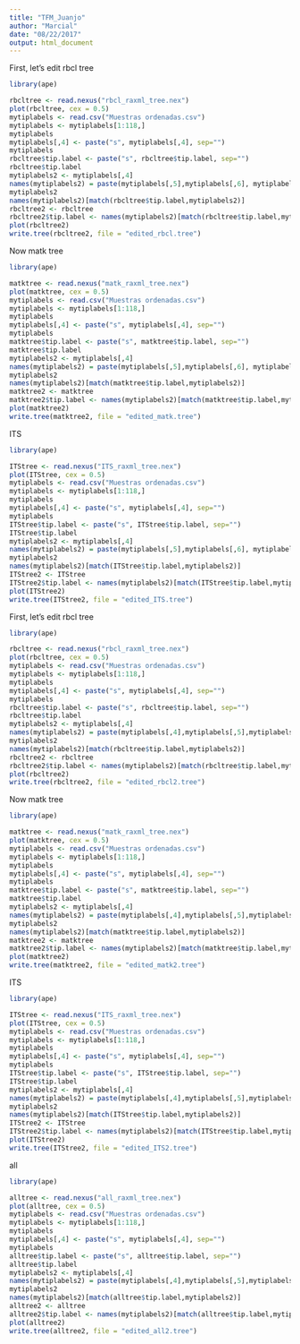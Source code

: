 ```yaml
---
title: "TFM_Juanjo"
author: "Marcial"
date: "08/22/2017"
output: html_document
---
```


First, let's edit rbcl tree

```r
library(ape)

rbcltree <- read.nexus("rbcl_raxml_tree.nex") 
plot(rbcltree, cex = 0.5)
mytiplabels <- read.csv("Muestras ordenadas.csv")
mytiplabels <- mytiplabels[1:118,]
mytiplabels
mytiplabels[,4] <- paste("s", mytiplabels[,4], sep="")
mytiplabels
rbcltree$tip.label <- paste("s", rbcltree$tip.label, sep="")
rbcltree$tip.label
mytiplabels2 <- mytiplabels[,4]
names(mytiplabels2) = paste(mytiplabels[,5],mytiplabels[,6], mytiplabels[,7], sep="_")
mytiplabels2
names(mytiplabels2)[match(rbcltree$tip.label,mytiplabels2)]
rbcltree2 <- rbcltree
rbcltree2$tip.label <- names(mytiplabels2)[match(rbcltree$tip.label,mytiplabels2)]
plot(rbcltree2)
write.tree(rbcltree2, file = "edited_rbcl.tree")


```

Now matk tree

```r


library(ape)

matktree <- read.nexus("matk_raxml_tree.nex") 
plot(matktree, cex = 0.5)
mytiplabels <- read.csv("Muestras ordenadas.csv")
mytiplabels <- mytiplabels[1:118,]
mytiplabels
mytiplabels[,4] <- paste("s", mytiplabels[,4], sep="")
mytiplabels
matktree$tip.label <- paste("s", matktree$tip.label, sep="")
matktree$tip.label
mytiplabels2 <- mytiplabels[,4]
names(mytiplabels2) = paste(mytiplabels[,5],mytiplabels[,6], mytiplabels[,7], sep="_")
mytiplabels2
names(mytiplabels2)[match(matktree$tip.label,mytiplabels2)]
matktree2 <- matktree
matktree2$tip.label <- names(mytiplabels2)[match(matktree$tip.label,mytiplabels2)]
plot(matktree2)
write.tree(matktree2, file = "edited_matk.tree")
```

ITS
```r

library(ape)

ITStree <- read.nexus("ITS_raxml_tree.nex") 
plot(ITStree, cex = 0.5)
mytiplabels <- read.csv("Muestras ordenadas.csv")
mytiplabels <- mytiplabels[1:118,]
mytiplabels
mytiplabels[,4] <- paste("s", mytiplabels[,4], sep="")
mytiplabels
ITStree$tip.label <- paste("s", ITStree$tip.label, sep="")
ITStree$tip.label
mytiplabels2 <- mytiplabels[,4]
names(mytiplabels2) = paste(mytiplabels[,5],mytiplabels[,6], mytiplabels[,7], sep="_")
mytiplabels2
names(mytiplabels2)[match(ITStree$tip.label,mytiplabels2)]
ITStree2 <- ITStree
ITStree2$tip.label <- names(mytiplabels2)[match(ITStree$tip.label,mytiplabels2)]
plot(ITStree2)
write.tree(ITStree2, file = "edited_ITS.tree")
```





First, let's edit rbcl tree

```r
library(ape)

rbcltree <- read.nexus("rbcl_raxml_tree.nex") 
plot(rbcltree, cex = 0.5)
mytiplabels <- read.csv("Muestras ordenadas.csv")
mytiplabels <- mytiplabels[1:118,]
mytiplabels
mytiplabels[,4] <- paste("s", mytiplabels[,4], sep="")
mytiplabels
rbcltree$tip.label <- paste("s", rbcltree$tip.label, sep="")
rbcltree$tip.label
mytiplabels2 <- mytiplabels[,4]
names(mytiplabels2) = paste(mytiplabels[,4],mytiplabels[,5],mytiplabels[,6], mytiplabels[,7], sep="_")
mytiplabels2
names(mytiplabels2)[match(rbcltree$tip.label,mytiplabels2)]
rbcltree2 <- rbcltree
rbcltree2$tip.label <- names(mytiplabels2)[match(rbcltree$tip.label,mytiplabels2)]
plot(rbcltree2)
write.tree(rbcltree2, file = "edited_rbcl2.tree")


```

Now matk tree

```r


library(ape)

matktree <- read.nexus("matk_raxml_tree.nex") 
plot(matktree, cex = 0.5)
mytiplabels <- read.csv("Muestras ordenadas.csv")
mytiplabels <- mytiplabels[1:118,]
mytiplabels
mytiplabels[,4] <- paste("s", mytiplabels[,4], sep="")
mytiplabels
matktree$tip.label <- paste("s", matktree$tip.label, sep="")
matktree$tip.label
mytiplabels2 <- mytiplabels[,4]
names(mytiplabels2) = paste(mytiplabels[,4],mytiplabels[,5],mytiplabels[,6], mytiplabels[,7], sep="_")
mytiplabels2
names(mytiplabels2)[match(matktree$tip.label,mytiplabels2)]
matktree2 <- matktree
matktree2$tip.label <- names(mytiplabels2)[match(matktree$tip.label,mytiplabels2)]
plot(matktree2)
write.tree(matktree2, file = "edited_matk2.tree")
```

ITS
```r

library(ape)

ITStree <- read.nexus("ITS_raxml_tree.nex") 
plot(ITStree, cex = 0.5)
mytiplabels <- read.csv("Muestras ordenadas.csv")
mytiplabels <- mytiplabels[1:118,]
mytiplabels
mytiplabels[,4] <- paste("s", mytiplabels[,4], sep="")
mytiplabels
ITStree$tip.label <- paste("s", ITStree$tip.label, sep="")
ITStree$tip.label
mytiplabels2 <- mytiplabels[,4]
names(mytiplabels2) = paste(mytiplabels[,4],mytiplabels[,5],mytiplabels[,6], mytiplabels[,7], sep="_")
mytiplabels2
names(mytiplabels2)[match(ITStree$tip.label,mytiplabels2)]
ITStree2 <- ITStree
ITStree2$tip.label <- names(mytiplabels2)[match(ITStree$tip.label,mytiplabels2)]
plot(ITStree2)
write.tree(ITStree2, file = "edited_ITS2.tree")
```


all
```r

library(ape)

alltree <- read.nexus("all_raxml_tree.nex") 
plot(alltree, cex = 0.5)
mytiplabels <- read.csv("Muestras ordenadas.csv")
mytiplabels <- mytiplabels[1:118,]
mytiplabels
mytiplabels[,4] <- paste("s", mytiplabels[,4], sep="")
mytiplabels
alltree$tip.label <- paste("s", alltree$tip.label, sep="")
alltree$tip.label
mytiplabels2 <- mytiplabels[,4]
names(mytiplabels2) = paste(mytiplabels[,4],mytiplabels[,5],mytiplabels[,6], mytiplabels[,7], sep="_")
mytiplabels2
names(mytiplabels2)[match(alltree$tip.label,mytiplabels2)]
alltree2 <- alltree
alltree2$tip.label <- names(mytiplabels2)[match(alltree$tip.label,mytiplabels2)]
plot(alltree2)
write.tree(alltree2, file = "edited_all2.tree")
```

